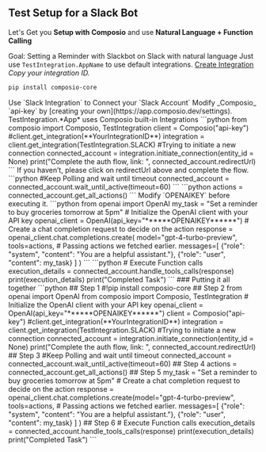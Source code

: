 ## Test Setup for a Slack Bot

Let's Get you **Setup with Composio** and use **Natural Language + Function Calling**

<Tip>Goal: Setting a Reminder with Slackbot on Slack with natural language</Tip>
<Steps>
<Step title="Setting a Reminder with Slackbot">
<AccordionGroup title="Select the option that suits you best.">
<Accordion title="Option 1: Use Test Integration (Default) - Easy Start">
Just use `TestIntegration.AppName` to use default integrations.
</Accordion>
<Accordion title="Option 2: Create your Integration - By Registering Slack Developer App">
[Create Integration](https://docs.composio.dev/apps/slack) _Copy your integration ID._
</Accordion>
</AccordionGroup>
</Step>
<Step title="Authenticating Slack">
<CodeGroup>
```bash 
pip install composio-core
```
</CodeGroup>
Use `Slack Integration` to Connect your `Slack Account`
Modify _Composio_ `api-key` by [creating your own](https://app.composio.dev/settings).
<Tip> TestIntegration.*App* uses Composio built-in Integrations </Tip>
<CodeGroup>
```python 
from composio import Composio, TestIntegration
client = Composio("api-key")
#client.get_integration(**YourIntegrationID**)
integration = client.get_integration(TestIntegration.SLACK)
#Trying to initiate a new connection
connected_account = integration.initiate_connection(entity_id = None)
print("Complete the auth flow, link: ", connected_account.redirectUrl)
```
</CodeGroup>
</Step>
<Step title="Wait for Connected Account Status to be 'Active'">
  If you haven’t, please click on redirectUrl above and complete the flow.
  <CodeGroup>
    ```python 
    #Keep Polling and wait until timeout
    connected_account = connected_account.wait_until_active(timeout=60)
    ```
  </CodeGroup>
</Step>
<Step title="Supported Actions">
  <CodeGroup>
    ```python 
    actions = connected_account.get_all_actions()
    ```
  </CodeGroup>
</Step>
<Step title="Using Function Call">
Modify `OPENAIKEY` before executing it.
<CodeGroup>
```python 
from openai import OpenAI
my_task = "Set a reminder to buy groceries tomorrow at 5pm"
# Initialize the OpenAI client with your API key
openai_client = OpenAI(api_key="******OPENAIKEY******")
# Create a chat completion request to decide on the action
response = openai_client.chat.completions.create(
model="gpt-4-turbo-preview",
tools=actions, # Passing actions we fetched earlier.
messages=[
    {"role": "system", "content": "You are a helpful assistant."},
    {"role": "user", "content": my_task}
  ]
)
```
</CodeGroup>
</Step>
<Step title="Handle Tool Calls - Execute Actions">
<CodeGroup>
```python 
# Execute Function calls
execution_details = connected_account.handle_tools_calls(response)
print(execution_details)
print("Completed Task")
```
</CodeGroup>
</Step>
</Steps>
### Putting it all together
<CodeGroup>
```python 
## Step 1
#!pip install composio-core
## Step 2
from openai import OpenAI
from composio import Composio, TestIntegration
# Initialize the OpenAI client with your API key
openai_client = OpenAI(api_key="******OPENAIKEY******")
client = Composio("api-key")
#client.get_integration(**YourIntegrationID**)
integration = client.get_integration(TestIntegration.SLACK)
#Trying to initiate a new connection
connected_account = integration.initiate_connection(entity_id = None)
print("Complete the auth flow, link: ", connected_account.redirectUrl)
## Step 3
#Keep Polling and wait until timeout
connected_account = connected_account.wait_until_active(timeout=60)
## Step 4
actions = connected_account.get_all_actions()
## Step 5
my_task = "Set a reminder to buy groceries tomorrow at 5pm"
# Create a chat completion request to decide on the action
response = openai_client.chat.completions.create(model="gpt-4-turbo-preview",
tools=actions, # Passing actions we fetched earlier.
messages=[
    {"role": "system", "content": "You are a helpful assistant."},
    {"role": "user", "content": my_task}
  ]
)
## Step 6
# Execute Function calls
execution_details = connected_account.handle_tools_calls(response)
print(execution_details)
print("Completed Task")
```
</CodeGroup>